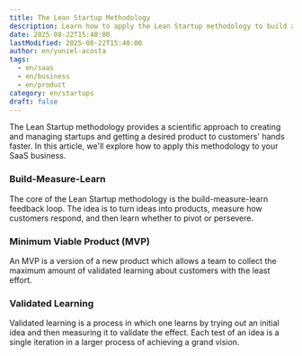 ```yaml
---
title: The Lean Startup Methodology
description: Learn how to apply the Lean Startup methodology to build and grow your SaaS business.
date: 2025-08-22T15:40:00
lastModified: 2025-08-22T15:40:00
author: en/yuniel-acosta
tags:
  - en/saas
  - en/business
  - en/product
category: en/startups
draft: false
---
```


The Lean Startup methodology provides a scientific approach to creating and managing startups and getting a desired product to customers' hands faster. In this article, we'll explore how to apply this methodology to your SaaS business.

### Build-Measure-Learn

The core of the Lean Startup methodology is the build-measure-learn feedback loop. The idea is to turn ideas into products, measure how customers respond, and then learn whether to pivot or persevere.

### Minimum Viable Product (MVP)

An MVP is a version of a new product which allows a team to collect the maximum amount of validated learning about customers with the least effort.

### Validated Learning

Validated learning is a process in which one learns by trying out an initial idea and then measuring it to validate the effect. Each test of an idea is a single iteration in a larger process of achieving a grand vision.